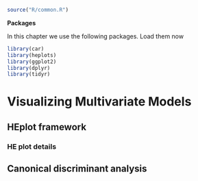 ```r
source("R/common.R")
```

**Packages**

In this chapter we use the following packages. Load them now
```r
library(car)
library(heplots)
library(ggplot2)
library(dplyr)
library(tidyr)
```

# Visualizing Multivariate Models

## HEplot framework

### HE plot details


## Canonical discriminant analysis

